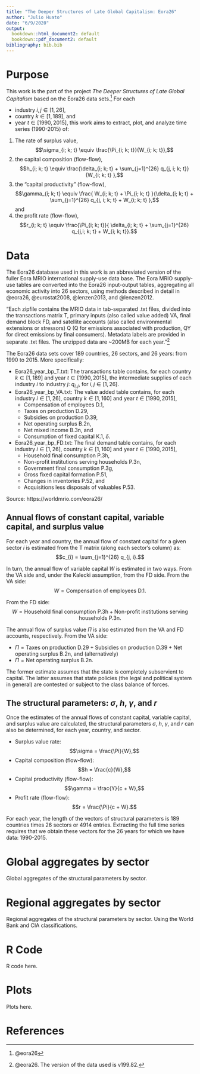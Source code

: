```yaml
---
title: "The Deeper Structures of Late Global Capitalism: Eora26"
author: "Julio Huato"
date: "6/9/2020"
output:
  bookdown::html_document2: default
  bookdown::pdf_document2: default
bibliography: bib.bib
---
```


# Purpose

This work is the part of the project *The Deeper Structures of Late Global Capitalism* based on the Eora26 data sets.^[@eora26] For each 

- industry $i, j \in [1, 26]$, 
- country $k \in [1, 189]$, and 
- year $t \in [1990, 2015]$, this work aims to extract, plot, and analyze time series (1990-2015) of:

1. The rate of surplus value, 
$$\sigma_{i; k; t} \equiv \frac{\Pi_{i; k; t}}{W_{i; k; t}},$$
2. the capital composition (flow-flow), 
$$h_{i; k; t} \equiv \frac{\delta_{i; k; t} + \sum_{j=1}^{26} q_{j, i; k; t}}{W_{i; k; t} },$$ 
3. the "capital productivity" (flow-flow), 
$$\gamma_{i; k; t} \equiv \frac{ W_{i; k; t} + \Pi_{i; k; t} }{\delta_{i; k; t} +  \sum_{j=1}^{26} q_{j, i; k; t} + W_{i; k; t} },$$ and
4. the profit rate (flow-flow), 
$$r_{i; k; t} \equiv \frac{\Pi_{i; k; t}}{ \delta_{i; k; t} + \sum_{j=1}^{26} q_{j,i; k; t} + W_{i; k; t}}.$$

# Data

The Eora26 database used in this work is an abbreviated version of the fuller Eora MRIO international supply-use data base.  The Eora MRIO supply-use tables are converted into the Eora26 input-output tables, aggregating all economic activity into 26 sectors, using methods described in detail in @eora26, @eurostat2008, @lenzen2013, and @lenzen2012.  

"Each zipfile contains the MRIO data in tab-separated .txt files, divided into the transactions matrix T, primary inputs (also called value added) VA, final demand block FD, and satellite accounts (also called environmental extensions or stressors) Q (Q for emissions associated with production, QY for direct emissions by final consumers). Metadata labels are provided in separate .txt files. The unzipped data are ~200MB for each year."^[@eora26.  The version of the data used is v199.82.]

The Eora26 data sets cover 189 countries, 26 sectors, and 26 years: from 1990 to 2015.  More specifically:

- Eora26_year_bp_T.txt: The transactions table contains, for each country $k \in [1, 189]$ and year $t \in [1990, 2015]$, the intermediate supplies of each industry $i$ to industry $j$: $q_{i,j}$, for $i, j \in [1, 26]$.
- Eora26_year_bp_VA.txt: The value added table contains, for each industry $i \in [1, 26]$, country $k \in [1, 160]$ and year $t \in [1990, 2015]$,
  - Compensation of employees D.1, 
  - Taxes on production D.29, 
  - Subsidies on production D.39, 
  - Net operating surplus B.2n, 
  - Net mixed income B.3n, and
  - Consumption of fixed capital K.1, $\delta$.
- Eora26_year_bp_FD.txt: The final demand table contains, for each industry $i \in [1, 26]$, country $k \in [1, 160]$ and year $t \in [1990, 2015]$,
  - Household final consumption P.3h,
  - Non-profit institutions serving households P.3n,
  - Government final consumption P.3g,
  - Gross fixed capital formation P.51,
  - Changes in inventories P.52, and
  - Acquisitions less disposals of valuables P.53.

Source: https://worldmrio.com/eora26/

## Annual flows of constant capital, variable capital, and surplus value

For each year and country, the annual flow of constant capital for a given sector $i$ is estimated from the T matrix (along each sector's column) as:
$$c_{i} = \sum_{j=1}^{26} q_{j, i}.$$

In turn, the annual flow of variable capital $W$ is estimated in two ways.  From the VA side and, under the Kalecki assumption, from the FD side.  From the VA side:
$$W = \textrm{Compensation of employees D.1}.$$

From the FD side:
$$W = \textrm{Household final consumption P.3h}	+ \textrm{Non-profit institutions serving households P.3n}.$$

The annual flow of surplus value $\Pi$ is also estimated from the VA and FD accounts, respectively.  From the VA side:

- $\Pi = \textrm{Taxes on production D.29} + \textrm{Subsidies on production D.39} + \textrm{Net operating surplus B.2n},$ and (alternatively)
- $\Pi = \textrm{Net operating surplus B.2n}$.

The former estimate assumes that the state is completely subservient to capital.  The latter assumes that state policies (the legal and political system in general) are contested or subject to the class balance of forces. 

## The structural parameters: $\sigma$, $h$, $\gamma$, and $r$

Once the estimates of the annual flows of constant capital, variable capital, and surplus value are calculated, the structural parameters $\sigma$, $h$, $\gamma$, and $r$ can also be determined, for each year, country, and sector.

- Surplus value rate: 
$$\sigma = \frac{\Pi}{W},$$
- Capital composition (flow-flow):
$$h = \frac{c}{W},$$
- Capital productivity (flow-flow):
$$\gamma = \frac{Y}{c + W},$$
- Profit rate (flow-flow):
$$r = \frac{\Pi}{c + W}.$$

For each year, the length of the vectors of structural parameters is 189 countries times 26 sectors or 4914 entries.  Extracting the full time series requires that we obtain these vectors for the 26 years for which we have data: 1990-2015.

# Global aggregates by sector

Global aggregates of the structural parameters by sector.

# Regional aggregates by sector

Regional aggregates of the structural parameters by sector.  Using the World Bank and CIA classifications.

# R Code

R code here.

# Plots

Plots here.

# References
